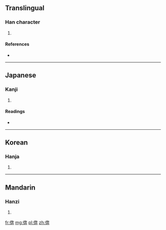 ==Translingual==

===Han character===
{{Han char|rn=9|rad=人|as=08|sn=10|four=|canj=人大十廿 (OKJT)}}

# {{defn|Han|sort=人08}}

====References====
* {{Han ref|kx=0109.160|dkj=00806|dj=0232.140|hdz=10172.100|uh=5034|ud=20532}}

----

==Japanese==

===Kanji===
{{ja-kanji|grade=|rs=人08}}

# {{defn|lang=ja|sort=人08}}

====Readings====
* {{ja-readings|on=[[ほん]] (hon)|kun=}}

----

==Korean==

===Hanja===
{{ko-hanja|hangeul=분|rv=bun|mr=pun}}

# {{defn|lang=ko|sort=人08}}

----

==Mandarin==

===Hanzi===
{{cmn-hanzi|pin=[[bèn]] ([[ben4]])|wg=pen<sup>4</sup>}}

# {{defn|lang=cmn|sort=人08}}

[[fr:倴]]
[[mg:倴]]
[[pl:倴]]
[[zh:倴]]